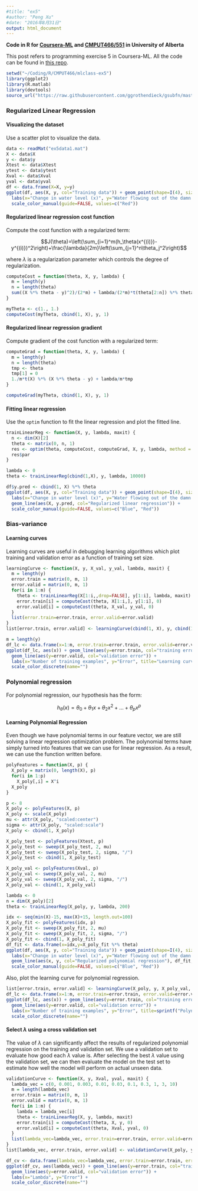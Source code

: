 ```yaml
---
#title: "ex5"
#author: "Peng Xu"
#date: "2016年8月31日"
output: html_document
---
```


**Code in R for [Coursera-ML](https://www.coursera.org/learn/machine-learning) and [CMPUT466/551](https://www.ualberta.ca/computing-science/undergraduate-studies/course-directory/courses/machine-learning) in University of Alberta**

This post refers to programming exercise 5 in Coursera-ML. All the code can be found in [this repo](https://github.com/billy-inn/CourseraMLwithR).

```r
setwd("~/Coding/R/CMPUT466/mlclass-ex5")
library(ggplot2)
library(R.matlab)
library(devtools)
source_url("https://raw.githubusercontent.com/ggrothendieck/gsubfn/master/R/list.R")
```

### Regularized Linear Regression

#### Visualizing the dataset

Use a scatter plot to visualize the data.

```r
data <- readMat("ex5data1.mat")
X <- data$X
y <- data$y
Xtest <- data$Xtest
ytest <- data$ytest
Xval <- data$Xval
yval <- data$yval
df <- data.frame(X=X, y=y)
ggplot(df, aes(X, y, col="Training data")) + geom_point(shape=I(4), size=I(3)) +
  labs(x="Change in water level (x)", y="Water flowing out of the damn (y)") +
  scale_color_manual(guide=FALSE, values=c("Red"))
```

#### Regularized linear regression cost function

Compute the cost function with a regularized term:

$$J(\theta)=\left(\sum_{i=1}^m(h_\theta(x^{(i)})-y^{(i)})^2\right)+\frac{\lambda}{2m}\left(\sum_{j=1}^n\theta_j^2\right)$$

where $\lambda$ is a regularization parameter which controls the degree of regularization.

```r
computeCost = function(theta, X, y, lambda) {
  m = length(y)
  n = length(theta)
  sum((X %*% theta - y)^2)/(2*m) + lambda/(2*m)*t(theta[2:n]) %*% theta[2:n]
}

myTheta <- c(1., 1.)
computeCost(myTheta, cbind(1, X), y, 1)
```

#### Regularized linear regression gradient

Compute gradient of the cost function with a regularized term:

```r
computeGrad = function(theta, X, y, lambda) {
  m = length(y)
  n = length(theta)
  tmp <- theta
  tmp[1] = 0
  1./m*t(X) %*% (X %*% theta - y) + lambda/m*tmp
}

computeGrad(myTheta, cbind(1, X), y, 1)
```

#### Fitting linear regression

Use the ```optim``` function to fit the linear regression and plot the fitted line.

```r
trainLinearReg <- function(X, y, lambda, maxit) {
  n <- dim(X)[2]
  theta <- matrix(0, n, 1)
  res <- optim(theta, computeCost, computeGrad, X, y, lambda, method = "CG", control = list(maxit = maxit))
  res$par
}

lambda <- 0
theta <- trainLinearReg(cbind(1,X), y, lambda, 10000)

df$y.pred <- cbind(1, X) %*% theta
ggplot(df, aes(X, y, col="Training data")) + geom_point(shape=I(4), size=I(3)) +
  labs(x="Change in water level (x)", y="Water flowing out of the damn (y)", title="Linear Regression Fit") +
  geom_line(aes(X, y.pred, col="Regularized linear regression")) +
  scale_color_manual(guide=FALSE, values=c("Blue", "Red"))
```

### Bias-variance

#### Learning curves

Learning curves are useful in debugging learning algorithms which plot training and validation error as a function of training set size.

```r
learningCurve <- function(X, y, X_val, y_val, lambda, maxit) {
  m = length(y)
  error.train = matrix(0, m, 1)
  error.valid = matrix(0, m, 1)
  for(i in 1:m) {
    theta <- trainLinearReg(X[1:i,,drop=FALSE], y[1:i], lambda, maxit)
    error.train[i] = computeCost(theta, X[1:i,], y[1:i], 0)
    error.valid[i] = computeCost(theta, X_val, y_val, 0)
  }
  list(error.train=error.train, error.valid=error.valid)
}
list[error.train, error.valid] <- learningCurve(cbind(1, X), y, cbind(1, Xval), yval, lambda, 10000)

m = length(y)
df_lc <- data.frame(x=1:m, error.train=error.train, error.valid=error.valid)
ggplot(df_lc, aes(x)) + geom_line(aes(y=error.train, col="training error")) +
  geom_line(aes(y=error.valid, col="validation error")) +
  labs(x="Number of training examples", y="Error", title="Learning curve for linear regression") +
  scale_color_discrete(name="")
```

### Polynomial regression

For polynomial regression, our hypothesis has the form:

$$h_\theta(x) = \theta_0+\theta_1 x + \theta_2 x^2 + \dots + \theta_p x^p$$

#### Learning Polynomial Regression

Even though we have polynomial terms in our feature vector, we are still solving a linear regression optimization problem. The polynomial terms have simply turned into features that we can use for linear regression. As a result, we can use the function written before.

```r
polyFeatures = function(X, p) {
  X_poly = matrix(0, length(X), p)
  for(i in 1:p)
    X_poly[,i] = X^i
  X_poly
}

p <- 8
X_poly <- polyFeatures(X, p)
X_poly <- scale(X_poly)
mu <- attr(X_poly, "scaled:center") 
sigma <- attr(X_poly, "scaled:scale")
X_poly <- cbind(1, X_poly)

X_poly_test <- polyFeatures(Xtest, p)
X_poly_test <- sweep(X_poly_test, 2, mu)
X_poly_test <- sweep(X_poly_test, 2, sigma, "/")
X_poly_test <- cbind(1, X_poly_test)

X_poly_val <- polyFeatures(Xval, p)
X_poly_val <- sweep(X_poly_val, 2, mu)
X_poly_val <- sweep(X_poly_val, 2, sigma, "/")
X_poly_val <- cbind(1, X_poly_val)

lambda <- 0
n = dim(X_poly)[2]
theta <- trainLinearReg(X_poly, y, lambda, 200)

idx <- seq(min(X)-15, max(X)+15, length.out=100)
X_poly_fit <- polyFeatures(idx, p)
X_poly_fit <- sweep(X_poly_fit, 2, mu)
X_poly_fit <- sweep(X_poly_fit, 2, sigma, "/")
X_poly_fit <- cbind(1, X_poly_fit)
df_fit <- data.frame(x=idx,y=X_poly_fit %*% theta)
ggplot(df, aes(X, y, col="Training data")) + geom_point(shape=I(4), size=I(3)) +
  labs(x="Change in water level (x)", y="Water flowing out of the damn (y)", title=sprintf("Polynomial Regression Fit (lambda = %.1f)", lambda)) +
  geom_line(aes(x, y, col="Regularized polynomial regression"), df_fit, linetype="dashed") +
  scale_color_manual(guide=FALSE, values=c("Blue", "Red"))
```

Also, plot the learning curve for polynomial regression.

```r
list[error.train, error.valid] <- learningCurve(X_poly, y, X_poly_val, yval, lambda, 200)
df_lc <- data.frame(x=1:m, error.train=error.train, error.valid=error.valid)
ggplot(df_lc, aes(x)) + geom_line(aes(y=error.train, col="training error")) +
  geom_line(aes(y=error.valid, col="validation error")) +
  labs(x="Number of training examples", y="Error", title=sprintf("Polynomial Regression Learning Curve (lambda = %.1f)", lambda)) +
  scale_color_discrete(name="")
```

#### Select $\lambda$ using a cross validation set

The value of $\lambda$ can significantly affect the results of regularized polynomial regression on the training and validation set. We use a validation set to evaluate how good each $\lambda$ value is. After selecting the best $\lambda$ value using the validation set, we can then evaluate the model on the test set to estimate how well the model will perform on actual unseen data.

```r
validationCurve <- function(X, y, Xval, yval, maxit) {
  lambda_vec = c(0, 0.001, 0.003, 0.01, 0.03, 0.1, 0.3, 1, 3, 10)
  m = length(lambda_vec)
  error.train = matrix(0, m, 1)
  error.valid = matrix(0, m, 1)
  for(i in 1:m) {
    lambda = lambda_vec[i]
    theta <- trainLinearReg(X, y, lambda, maxit)
    error.train[i] = computeCost(theta, X, y, 0)
    error.valid[i] = computeCost(theta, Xval, yval, 0)
  }
  list(lambda_vec=lambda_vec, error.train=error.train, error.valid=error.valid)
}
list[lambda_vec, error.train, error.valid] <- validationCurve(X_poly, y, X_poly_val, yval, 200)

df_cv <- data.frame(lambda_vec=lambda_vec, error.train=error.train, error.valid=error.valid)
ggplot(df_cv, aes(lambda_vec)) + geom_line(aes(y=error.train, col="training error")) +
  geom_line(aes(y=error.valid, col="validation error")) +
  labs(x="Lambda", y="Error") +
  scale_color_discrete(name="")
```


